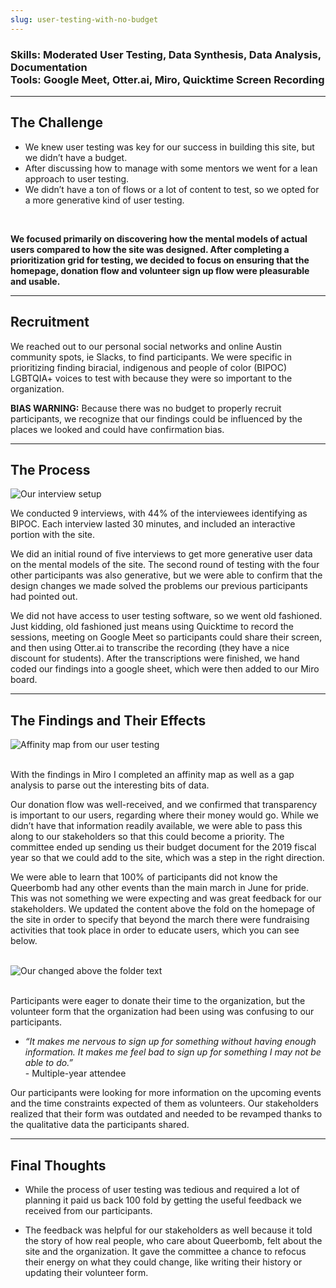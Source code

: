 ```yaml
---
slug: user-testing-with-no-budget
---
```

### Skills: Moderated User Testing, Data Synthesis, Data Analysis, Documentation <br/> Tools: Google Meet, Otter.ai, Miro, Quicktime Screen Recording

***

## The Challenge

* We knew user testing was key for our success in building this site, but we didn’t have a budget.
* After discussing how to manage with some mentors we went for a lean approach to user testing.
* We didn’t have a ton of flows or a lot of content to test, so we opted for a more generative kind of user testing.
<br/>

**We focused primarily on discovering how the mental models of actual users compared to how the site was designed.  After completing a prioritization grid for testing, we decided to focus on ensuring that the homepage, donation flow and volunteer sign up flow were pleasurable and usable.**

***

## Recruitment

We reached out to our personal social networks and online Austin community spots, ie Slacks, to find participants.  We were specific in prioritizing finding biracial, indigenous and people of color (BIPOC) LGBTQIA+ voices to test with because they were so important to the organization.

**BIAS WARNING:** Because there was no budget to properly recruit participants, we recognize that our findings could be influenced by the places we looked and could have confirmation bias.

***

## The Process
![Our interview setup](./images/testingphoto.png)


We conducted 9 interviews, with 44% of the interviewees identifying as BIPOC.  Each interview lasted 30 minutes, and included an interactive portion with the site.

We did an initial round of five interviews to get more generative user data on the mental models of the site.  The second round of testing with the four other participants was also generative, but we were able to confirm that the design changes we made solved the problems our previous participants had pointed out.

We did not have access to user testing software, so we went old fashioned.  Just kidding, old fashioned just means using Quicktime to record the sessions, meeting on Google Meet so participants could share their screen, and then using Otter.ai to transcribe the recording (they have a nice discount for students).  After the transcriptions were finished, we hand coded our findings into a google sheet, which were then added to our Miro board.

***

## The Findings and Their Effects
 ![Affinity map from our user testing](./images/findings-affinity-map.png)<br/><br/>

 With the findings in Miro I completed an affinity map as well as a gap analysis to parse out the interesting bits of data.

Our donation flow was well-received, and we confirmed that transparency is important to our users, regarding where their money would go. While we didn’t have that information readily available, we were able to pass this along to our stakeholders so that this could become a priority.  The committee ended up sending us their budget document for the 2019 fiscal year so that we could add to the site, which was a step in the right direction.

We were able to learn that 100% of participants did not know the Queerbomb had any other events than the main march in June for pride.  This was not something we were expecting and was great feedback for our stakeholders.  We updated the content above the fold on the homepage of the site in order to specify that beyond the march there were fundraising activities that took place in order to educate users, which you can see below. <br/> <br/>

![Our changed above the folder text](./images/textchange.png) <br/><br/>

Participants were eager to donate their time to the organization, but the volunteer form that the organization had been using was confusing to our participants.

- *“It makes me nervous to sign up for something without having enough information. It makes me feel bad to sign up for something I may not be able to do.”*
  <br/> - Multiple-year attendee

Our participants were looking for more information on the upcoming events and the time constraints expected of them as volunteers.  Our stakeholders realized that their form was outdated and needed to be revamped thanks to the qualitative data the participants shared.

***

## Final Thoughts

* While the process of user testing was tedious and required a lot of planning it paid us back 100 fold by getting the useful feedback we received from our participants.

* The feedback was helpful for our stakeholders as well because it told the story of how real people, who care about Queerbomb, felt about the site and the organization. It gave the committee a chance to refocus their energy on what they could change, like writing their history or updating their volunteer form.

